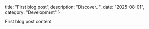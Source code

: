   title: "First blog post",
  description: "Discover...",
  date: "2025-08-01",
  category: "Development"
}

First blog post content